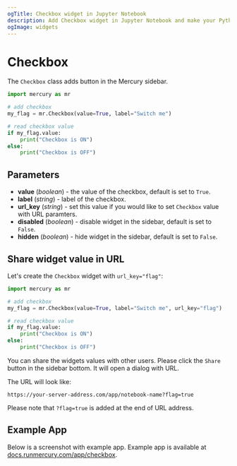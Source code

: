 ```yaml
---
ogTitle: Checkbox widget in Jupyter Notebook
description: Add Checkbox widget in Jupyter Notebook and make your Python notebook interactive
ogImage: widgets
---
```



# Checkbox

The `Checkbox` class adds button in the Mercury sidebar.

```python
import mercury as mr

# add checkbox
my_flag = mr.Checkbox(value=True, label="Switch me")

# read checkbox value
if my_flag.value:
    print("Checkbox is ON")
else:
    print("Checkbox is OFF")
```

## Parameters

- **value** (_boolean_) - the value of the checkbox, default is set to `True`.
- **label** (_string_) - label of the checkbox.
- **url_key** (_string_) - set this value if you would like to set `Checkbox` value with URL paramters.
- **disabled** (_boolean_) - disable widget in the sidebar, default is set to `False`.
- **hidden** (_boolean_) - hide widget in the sidebar, default is set to `False`.

## Share widget value in URL

Let's create the `Checkbox` widget with `url_key="flag"`:

```python
import mercury as mr

# add checkbox
my_flag = mr.Checkbox(value=True, label="Switch me", url_key="flag")

# read checkbox value
if my_flag.value:
    print("Checkbox is ON")
else:
    print("Checkbox is OFF")
```

You can share the widgets values with other users. Please click the `Share` button in the sidebar bottom. It will open a dialog with URL.

The URL will look like:

```
https://your-server-address.com/app/notebook-name?flag=true
```

Please note that `?flag=true` is added at the end of URL address.

## Example App

Below is a screenshot with example app. Example app is available at [docs.runmercury.com/app/checkbox](https://docs.runmercury.com/app/checkbox).

<Screenshot src={exampleAppPng} alt="App with checkbox widget" />


  